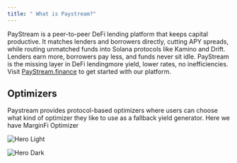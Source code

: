 ```yaml
---
title: " What is Paystream?"
---
```

PayStream is a peer-to-peer DeFi lending platform that keeps capital productive. It matches lenders and borrowers directly, cutting APY spreads, while routing unmatched funds into Solana protocols like Kamino and Drift. Lenders earn more, borrowers pay less, and funds never sit idle. PayStream is the missing layer in DeFi lendingmore yield, lower rates, no inefficiencies.
Visit [PayStream.finance](https://paystream.finance) to get started with our platform.

## Optimizers

Paystream provides protocol-based optimizers where users can choose what kind of optimizer they like to use as a fallback yield generator. Here we have MarginFi Optimizer

<img
  className="block dark:hidden"
  src="/images/hero-light.png"
  alt="Hero Light"
/>

<img
  className="hidden dark:block"
  src="/images/hero-dark.png"
  alt="Hero Dark"
/>